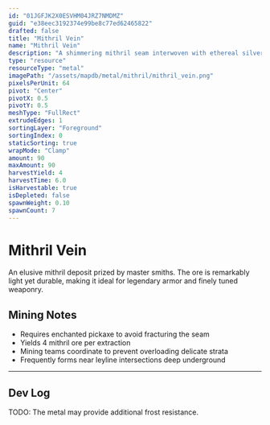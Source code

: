 ```yaml
---
id: "01JGFJK2X0ESVHM04JRZ7NMDMZ"
guid: "e38eec3192374e99be8c77ed62465822"
drafted: false
title: "Mithril Vein"
name: "Mithril Vein"
description: "A shimmering mithril seam interwoven with ethereal silver-blue threads"
type: "resource"
resourceType: "metal"
imagePath: "/assets/mapdb/metal/mithril/mithril_vein.png"
pixelsPerUnit: 64
pivot: "Center"
pivotX: 0.5
pivotY: 0.5
meshType: "FullRect"
extrudeEdges: 1
sortingLayer: "Foreground"
sortingIndex: 0
staticSorting: true
wrapMode: "Clamp"
amount: 90
maxAmount: 90
harvestYield: 4
harvestTime: 6.0
isHarvestable: true
isDepleted: false
spawnWeight: 0.10
spawnCount: 7
---
```



# Mithril Vein

An elusive mithril deposit prized by master smiths.
The ore is remarkably light yet durable, making it ideal for legendary armor and finely tuned weaponry.

<MapDBPanel data={frontmatter} />

<Adsense />

## Mining Notes
- Requires enchanted pickaxe to avoid fracturing the seam
- Yields 4 mithril ore per extraction
- Mining teams coordinate to prevent overloading delicate strata
- Frequently forms near leyline intersections deep underground


---

## Dev Log

TODO: The metal may provide additional frost resistance.
